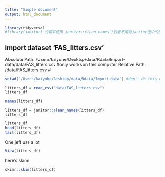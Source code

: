 ```yaml
---
title: "Simple document"
output: html_document
---
```

```r
library(tidyverse)
#library(janitor) 也可以使用 janitor::clean_names()后者不用将janitor包中的所有内容全部应用
```


## import dataset 'FAS_litters.csv'
Absolute Path: /Users/kaiyuhe/Desktop/data/Rdata/Import-data/data/FAS_litters.csv #only works on this computer
Relative Path: /data/FAS_litters.csv #
```r
setwd("/Users/kaiyuhe/Desktop/data/Rdata/Import-data") #don't do this often

litters_df = read_csv("data/FAS_litters.csv")
litters_df
```

```r
names(litters_df)

litters_df = janitor::clean_names(litters_df)
litters_df
```
```r
litters_df
head(litters_df)
tail(litters_df)
```
One jeff use a lot
```r
View(litters_df)
```

here's skimr
```r
skimr::skim(litters_df)
```


